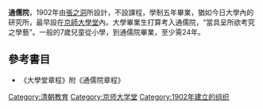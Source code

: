 '''通儒院'''，1902年由[[張之洞|張之洞]]所設計，不設課程，學制五年畢業，猶如今日大學內的研究所，最早設在[[京師大學堂|京師大學堂]]內。大學畢業生打算考入通儒院，“當具呈所欲考究之學藝”。一般的7歲兒童從小學，到通儒院畢業，至少需24年。

==參考書目==
* 《大學堂章程》附《通儒院章程》

[[Category:清朝教育|Category:清朝教育]]
[[Category:京师大学堂|Category:京师大学堂]]
[[Category:1902年建立的组织|Category:1902年建立的组织]]